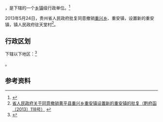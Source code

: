 {{中国乡级行政区|52/26/22/102/000}}

'''{{PAGENAMEBASE}}'''，是{{PRC admin/fullname|52/26/22/102/000|3}}下辖的一个[[乡镇|乡镇]]级行政单位。<ref>{{PRC admin/ref sgc|{{PRC admin/parent|52/26/22/102/000}}}}</ref>

2013年5月24日，贵州省人民政府批复同意撤销[[重兴乡_(黄平县)|重兴乡]]、重安镇，设置新的重安镇，镇人民政府驻天堂村<ref>[http://www.gzgov.gov.cn/xxgk/jbxxgk/fgwj/zfwj/qfh/201507/t20150703_298108.html 省人民政府关于同意撤销黄平县重兴乡重安镇设置新的重安镇的批复（黔府函〔2013〕118号）] {{webarchive|url=https://web.archive.org/web/20170906230109/http://www.gzgov.gov.cn/xxgk/jbxxgk/fgwj/zfwj/qfh/201507/t20150703_298108.html |date=2017-09-06 }}</ref>。

== 行政区划 ==

{{PAGENAMEBASE}}下辖以下地区：<ref>{{PRC admin/ref sgc|52/26/22/102/000}}</ref>

{{PRC admin/children|52/26/22/102/000}}。

== 参考资料 ==

{{reflist}}

{{PRC admin/navcat|52/26/22/102/000}}
{{贵州行政区划小作品}}